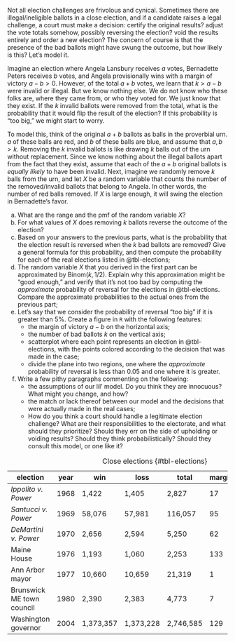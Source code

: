 Not all election challenges are frivolous and cynical. Sometimes there are illegal/ineligible ballots in a close election, and if a candidate raises a legal challenge, a court must make a decision: certify the original results? adjust the vote totals somehow, possibly reversing the election? void the results entirely and order a new election? The concern of course is that the presence of the bad ballots might have swung the outcome, but how likely is this? Let's model it.

Imagine an election where Angela Lansbury receives $a$ votes, Bernadette Peters receives $b$ votes, and Angela provisionally wins with a margin of victory $a-b>0$. However, of the total $a+b$ votes, we learn that $k>a-b$ were invalid or illegal. But we know nothing else. We do not know who these folks are, where they came from, or who they voted for. We just know that they exist. If the $k$ invalid ballots were removed from the total, what is the probability that it would flip the result of the election? If this probability is "too big," we might start to worry.

To model this, think of the original $a+b$ ballots as balls in the proverbial urn. $a$ of these balls are red, and $b$ of these balls are blue, and assume that $a,\, b>k$. Removing the $k$ invalid ballots is like drawing $k$ balls out of the urn without replacement. Since we know nothing about the illegal ballots apart from the fact that they exist, assume that each of the $a+b$ original ballots is *equally likely* to have been invalid. Next, imagine we randomly remove $k$ balls from the urn, and let $X$ be a random variable that counts the number of the removed/invalid ballots that belong to Angela. In other words, the number of red balls removed. If $X$ is large enough, it will swing the election in Bernadette's favor.

a.  What are the range and the pmf of the random variable $X$?
b.  For what values of $X$ does removing $k$ ballots reverse the outcome of the election?
c.  Based on your answers to the previous parts, what is the probability that the election result is reversed when the $k$ bad ballots are removed? Give a general formula for this probability, and then compute the probability for each of the real elections listed in @tbl-elections;
d.  The random variable $X$ that you derived in the first part can be approximated by $\text{Binom}(k,\,1/2)$. Explain why this approximation might be "good enough," and verify that it's not too bad by computing the *approximate* probability of reversal for the elections in @tbl-elections. Compare the approximate probabilities to the actual ones from the previous part;
e.  Let's say that we consider the probability of reversal "too big" if it is greater than 5%. Create a figure in `R` with the following features:
    -   the margin of victory $a-b$ on the horizontal axis;
    -   the number of bad ballots $k$ on the vertical axis;
    -   scatterplot where each point represents an election in @tbl-elections, with the points colored according to the decision that was made in the case;
    -   divide the plane into two regions, one where the *approximate* probability of reversal is less than 0.05 and one where it is greater.
f.  Write a few pithy paragraphs commenting on the following:
    -   the assumptions of our lil' model. Do you think they are innocuous? What might you change, and how?
    -   the match or lack thereof between our model and the decisions that were actually made in the real cases;
    -   How do you think a court should handle a legitimate election challenge? What are their responsibilities to the electorate, and what should they prioritize? Should they err on the side of upholding or voiding results? Should they think probabilistically? Should they consult this model, or one like it?

| election | year | win | loss | total | margin | invalid | decision |
|---------|---------|---------|---------|---------|---------|---------|---------|
| *Ippolito v. Power* | 1968 | 1,422 | 1,405 | 2,827 | 17 | 101 | void |
| *Santucci v. Power* | 1969 | 58,076 | 57,981 | 116,057 | 95 | 448 | void |
| *DeMartini v. Power* | 1970 | 2,656 | 2,594 | 5,250 | 62 | 136 | upheld |
| Maine House | 1976 | 1,193 | 1,060 | 2,253 | 133 | 208 | void |
| Ann Arbor mayor | 1977 | 10,660 | 10,659 | 21,319 | 1 | 20 | void |
| Brunswick ME town council | 1980 | 2,390 | 2,383 | 4,773 | 7 | 16 | upheld |
| Washington governor | 2004 | 1,373,357 | 1,373,228 | 2,746,585 | 129 | 1,439 | upheld |

: Close elections {#tbl-elections}
